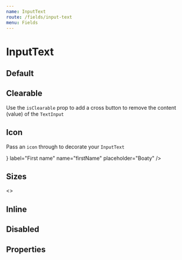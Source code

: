 ```yaml
---
name: InputText
route: /fields/input-text
menu: Fields
---
```



# InputText

## Default

<Playground>
  <Form initialValues={{}}>
    <ConnectedField
      name="firstName"
      component={InputText}
      placeholder="Boaty"
      label="First name"
      required
    />
  </Form>
</Playground>

## Clearable

Use the `isClearable` prop to add a cross button to remove the content (value) of the `TextInput`

<Playground>
  <Form initialValues={{ firstName: 'Trevor' }}>
    <ConnectedField
      component={InputText}
      isClearable
      label="First name"
      name="firstName"
      placeholder="Boaty"
    />
  </Form>
</Playground>

## Icon

Pass an `icon` through to decorate your `InputText`

<Playground>
  <Form initialValues={{}}>
    <ConnectedField
      component={InputText}
      icon={<Icon name="avatar" color="nude.500" />}
      label="First name"
      name="firstName"
      placeholder="Boaty"
    />
  </Form>
</Playground>

## Sizes

<Playground>
  <Form initialValues={{}}>
    <>
      <ConnectedField
        component={InputText}
        label="I'm a small sized field"
        mb="xl"
        name="small"
        placeholder="Placeholder"
        size="sm"
      />
      <ConnectedField
        component={InputText}
        label="I'm a medium sized field"
        mb="xl"
        name="medium"
        placeholder="Placeholder"
        size="md"
      />
      <ConnectedField
        component={InputText}
        label="I'm a large sized field which is my default size"
        mb="xl"
        name="large"
        placeholder="Placeholder"
      />
    </>
  </Form>
</Playground>

## Inline

<Playground>
  <Form initialValues={{ firstName: 'Trevor' }}>
    <ConnectedField
      component={InputText}
      disabled
      flexDirection="row"
      label="First name"
      name="firstName"
      placeholder="Boaty"
      required
    />
  </Form>
</Playground>

## Disabled

<Playground>
  <Form initialValues={{ firstName: 'Trevor' }}>
    <ConnectedField
      component={InputText}
      disabled
      label="First name"
      name="firstName"
      placeholder="Boaty"
      required
    />
  </Form>
</Playground>

## Properties

<Props of={InputText} />
